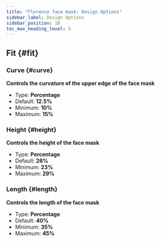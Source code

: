 ```yaml
---
title: "Florence face mask: Design Options"
sidebar_label: Design Options
sidebar_position: 10
toc_max_heading_level: 5
---
```



## Fit {#fit}
### Curve {#curve}

**Controls the curvature of the upper edge of the face mask**
- Type: **Percentage**
- Default: **12.5%**
- Minimum: **10%**
- Maximum: **15%**

<Curve />

### Height {#height}

**Controls the height of the face mask**
- Type: **Percentage**
- Default: **26%**
- Minimum: **23%**
- Maximum: **29%**

<Height />

### Length {#length}

**Controls the length of the face mask**
- Type: **Percentage**
- Default: **40%**
- Minimum: **35%**
- Maximum: **45%**

<Length />
